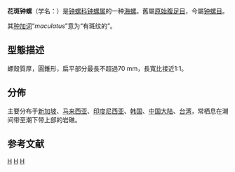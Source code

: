 {{Speciesbox
| image = Trochus_maculatus_01.JPG
| genus = Trochus
| species = maculatus
| authority = [[卡尔·林奈|Linnaeus]], 1758{{r|WoRMS_216349|Linnaeus 1758}}
}}

'''花斑钟螺'''（学名：''{{lang|la|Trochus maculatus}}''）是[[钟螺科|钟螺科]][[钟螺属|钟螺属]]的一种[[海螺|海螺]]{{r|shell_120|TaiBIF_314477|TaiBNET_314477|WoRMS_216349}}。舊屬[[原始腹足目|原始腹足目]]{{r|shell_120|TaiBIF_314477|TaiBNET_314477}}，今屬[[钟螺目|钟螺目]]{{r|WoRMS_216349}}。

其[[种加词|种加词]]“''maculatus''”意为“有斑纹的”。

==型態描述==
螺殼質厚，圓錐形，扁平部分最長不超過70 mm，長寬比接近1:1{{r|WoRMS_216349|Linnaeus 1758}}。

==分佈==
主要分布于[[新加坡|新加坡]]、[[马来西亚|马来西亚]]、[[印度尼西亚|印度尼西亚]]、[[韩国|韩国]]、[[中国大陆|中国大陆]]、[[台湾|台湾]]{{r|shell_120}}，常栖息在潮间带至潮下带上部的岩礁{{r|shell_120}}。

==参考文献==
{{reflist|refs=
<ref name="Linnaeus 1758">{{cite book
| url=http://www.biodiversitylibrary.org/item/10277#page/3/mode/1up
| last=Linnaeus |first=C. |year=1758
| title=Systema Naturae per regna tria naturae, secundum classes, ordines, genera, species, cum characteribus, differentiis, synonymis, locis |edition=Editio decima (10), reformata
| publisher=Laurentius Salvius |location=Holmiae |pages=ii, 824 pp. }}</ref>
<ref name="shell_120">{{cite web
| url=http://shell.sinica.edu.tw/chinese/shellbase_detail.php?science_no=120
| title=国际贝库：花斑钟螺 |publisher=台湾贝类资料库
| access-date=2018-09-25  |language=zh-hant }}</ref>
<ref name="TaiBIF_314477">{{TaiBIF| zh=花斑鐘螺 | id=314477 | binomial=Trochus maculatus | authority=Linnaeus, 1758 | var= | access-date=2018-09-25 }}</ref>
<ref name="TaiBNET_314477">{{TaiBNET| zh=花斑鐘螺 | id=314477 | binomial=Trochus maculatus | authority=Linnaeus, 1758 | var= | access-date=2018-09-25 }}</ref>
<ref name="WoRMS_216349">{{WoRMS |id=216349
| title=''Trochus maculatus'' Linnaeus, 1758 |db=MolluscaBase
| last1=Vanden Berghe |first1=Edward
| last2=Marshall |first2=Bruce
| date=2015-01-16|access-date=2018-09-25 }}</ref>
}}

{{commons category|Trochus maculatus}}
{{Taxonbar}}

[[Category:钟螺属|H]]
[[Category:卡尔·林奈命名的生物分类|H]]
[[Category:1758年描述的动物|H]]